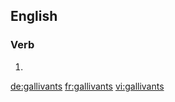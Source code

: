 ==English==

===Verb===
{{head|en}}

# {{en-third-person singular of|gallivant}}

[[de:gallivants]]
[[fr:gallivants]]
[[vi:gallivants]]